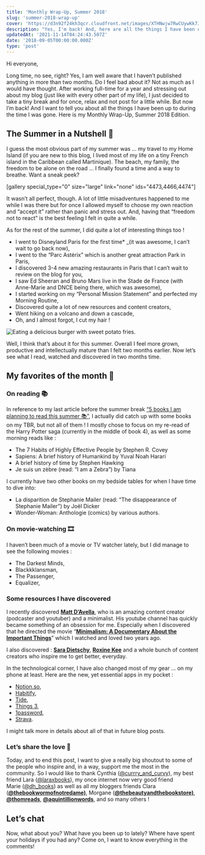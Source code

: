 ```yaml
---
title: 'Monthly Wrap-Up, Summer 2018'
slug: 'summer-2018-wrap-up'
cover: 'https://d3n92f24kh3qcr.cloudfront.net/images/XTHNwjw7RwCUywKk7JHO.jpg'
description: "Yes, I'm back! And, here are all the things I have been up to during the time I was gone. Here is my Monthly Wrap-Up, Summer 2018 Edition."
updatedAt: '2021-11-14T04:24:43.507Z'
date: '2018-09-05T00:00:00.000Z'
type: 'post'
---
```


Hi everyone,

Long time, no see, right? Yes, I am well aware that I haven’t published anything in more than two months. Do I feel bad about it? Not as much as I would have thought. After working full-time for a year and stressing out about my blog (just like with every other part of my life), I just decided to take a tiny break and for once, relax and not post for a little while. But now I’m back! And I want to tell you about all the things I have been up to during the time I was gone. Here is my Monthly Wrap-Up, Summer 2018 Edition.

## The Summer in a Nutshell 🐚

I guess the most obvious part of my summer was … my travel to my Home Island (if you are new to this blog, I lived most of my life on a tiny French island in the Caribbean called Martinique). The beach, my family, the freedom to be alone on the road … I finally found a time and a way to breathe. Want a sneak peek?

\[gallery special_type="0" size="large" link="none" ids="4473,4466,4474"\]

It wasn’t all perfect, though. A lot of little misadventures happened to me while I was there but for once I allowed myself to choose my own reaction and “accept it” rather than panic and stress out. And, having that “freedom not to react” is the best feeling I felt in quite a while.

As for the rest of the summer, I did quite a lot of interesting things too !

-   I went to Disneyland Paris for the first time\* \_(it was awesome, I can’t wait to go back now),
-   I went to the “Parc Astérix” which is another great attraction Park in Paris,
-   I discovered 3-4 new amazing restaurants in Paris that I can’t wait to review on the blog for you,
-   I saw Ed Sheeran and Bruno Mars live in the Stade de France (with Anne-Marie and DNCE being there, which was awesome),
-   I started working on my “Personal Mission Statement” and perfected my Morning Routine,
-   Discovered quite a lot of new resources and content creators,
-   Went hiking on a volcano and down a cascade,
-   Oh, and I almost forgot, I cut my hair !

![Eating a delicious burger with sweet potato fries.](https://d3n92f24kh3qcr.cloudfront.net/images/eHyxcquDTdOXKpz5P42W.jpg)

Well, I think that’s about it for this summer. Overall I feel more grown, productive and intellectually mature than I felt two months earlier. Now let’s see what I read, watched and discovered in two months time.

## My favorites of the month 🌟

### On reading 📚

In reference to my last article before the summer break [“5 books I am planning to read this summer 📚”](/library/books/books-summer-2018/ '5 books I am planning to read this summer 📚'), I actually did catch up with some books on my TBR, but not all of them ! I mostly chose to focus on my re-read of the Harry Potter saga (currently in the middle of book 4), as well as some morning reads like :

-   The 7 Habits of Highly Effective People by Stephen R. Covey
-   Sapiens: A brief history of Humankind by Yuval Noah Harari
-   A brief history of time by Stephen Hawking
-   Je suis un zèbre (read: “I am a Zebra”) by Tiana

I currently have two other books on my bedside tables for when I have time to dive into:

-   La disparition de Stephanie Mailer (read: “The disappearance of Stephanie Mailer”) by Joël Dicker
-   Wonder-Woman: Anthologie (comics) by various authors.

### On movie-watching 🎞

I haven’t been much of a movie or TV watcher lately, but I did manage to see the following movies :

-   The Darkest Minds,
-   Blackkklansman,
-   The Passenger,
-   Equalizer,

### Some resources I have discovered

I recently discovered [**Matt D’Avella**](https://mattdavella.com/), who is an amazing content creator (podcaster and youtuber) and a minimalist. His youtube channel has quickly became something of an obsession for me. Especially when I discovered that he directed the movie “**[Minimalism: A Documentary About the Important Things](https://minimalismfilm.com/)**” which I watched and loved two years ago.

I also discovered : [**Sara Dietschy**](https://www.saradietschy.com/), [**Roxine Kee**](https://www.roxinekee.com/) and a whole bunch of content creators who inspire me to get better, everyday.

In the technological corner, I have also changed most of my gear … on my phone at least. Here are the new, yet essential apps in my pocket :

-   [Notion.so](https://www.notion.so/),
-   [Habitify](https://habitify.me/),
-   [Tide](https://tide.moreless.io/en/),
-   [Things 3](https://culturedcode.com/things/),
-   [1password](https://1password.com/fr/),
-   [Strava](https://www.strava.com).

I might talk more in details about all of that in future blog posts.

### Let’s share the love 💛

Today, and to end this post, I want to give a really big shoutout to some of the people who inspire and, in a way, support me the most in the community. So I would like to thank Cynthia ([@currry_and_curvy](https://www.instagram.com/curry_and_curvy/)), my best friend Lara ([@laraxbooks](https://larakareem.blog/)), my once internet now very good friend Marie ([@dh_books](https://drizzleandhurricanebooks.com/2018/09/02/monthly-wrap-up-august-2018/)) as well as all my bloggers friends Clara ([**@thebookwormofnotredame)**](https://thebookwormofnotredame.wordpress.com/instagram-informations/), Morgane ([**@thebeautyandthebookstore)**](https://www.instagram.com/thebeautyandthebookstore/), **[@thomreads](https://www.instagram.com/thomreads/)**, [**@aquintillionwords**](https://aquintillionwords.com/2018/08/21/bring-your-story-to-life/), and so many others !

## Let’s chat

Now, what about you? What have you been up to lately? Where have spent your holidays if you had any? Come on, I want to know everything in the comments!
